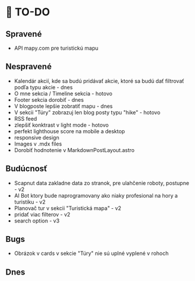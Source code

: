 # 🚀 TO-DO

## Spravené
- API mapy.com pre turistickú mapu

## Nespravené
- Kalendár akcií, kde sa budú pridávať akcie, ktoré sa budú dať filtrovať podľa typu akcie - dnes
- O mne sekcia / Timeline sekcia - hotovo
- Footer sekcia dorobiť - dnes
- V blogposte lepšie zobratiť mapu - dnes
- V sekcii "Túry" zobrazuj len blog posty typu "hike" - hotovo
- RSS feed
- zlepšiť konktrast v light mode - hotovo
- perfekt lighthouse score na mobile a desktop
- responsive design
- Images v .mdx files
- Dorobiť hodnotenie v MarkdownPostLayout.astro

## Budúcnosť
- Scapnut data zakladne data zo stranok, pre ulahčenie roboty, postupne - v2
- AI Bot ktory bude naprogramovany ako niaky profesional na hory a turistiku - v2
- Planovač tur v sekcii "Turistická mapa" - v2
- pridať viac filterov - v2
- search option - v3

## Bugs
- Obrázok v cards v sekcie "Túry" nie sú uplné vyplené v rohoch

## Dnes

